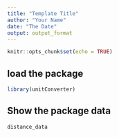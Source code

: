 ```yaml
---
title: "Template Title"
author: "Your Name"
date: "The Date"
output: output_format
---
```


```r
knitr::opts_chunk$set(echo = TRUE)
```

## load the package
```r
library(unitConverter)
```

## Show the package data

```r
distance_data
```

